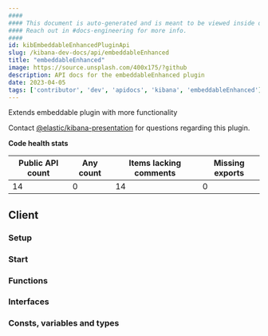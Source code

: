 ```yaml
---
####
#### This document is auto-generated and is meant to be viewed inside our experimental, new docs system.
#### Reach out in #docs-engineering for more info.
####
id: kibEmbeddableEnhancedPluginApi
slug: /kibana-dev-docs/api/embeddableEnhanced
title: "embeddableEnhanced"
image: https://source.unsplash.com/400x175/?github
description: API docs for the embeddableEnhanced plugin
date: 2023-04-05
tags: ['contributor', 'dev', 'apidocs', 'kibana', 'embeddableEnhanced']
---
```


Extends embeddable plugin with more functionality

Contact [@elastic/kibana-presentation](https://github.com/orgs/elastic/teams/kibana-presentation) for questions regarding this plugin.

**Code health stats**

| Public API count  | Any count | Items lacking comments | Missing exports |
|-------------------|-----------|------------------------|-----------------|
| 14 | 0 | 14 | 0 |

## Client

### Setup
<DocDefinitionList data={[embeddableEnhancedObj.client.setup]}/>

### Start
<DocDefinitionList data={[embeddableEnhancedObj.client.start]}/>

### Functions
<DocDefinitionList data={embeddableEnhancedObj.client.functions}/>

### Interfaces
<DocDefinitionList data={embeddableEnhancedObj.client.interfaces}/>

### Consts, variables and types
<DocDefinitionList data={embeddableEnhancedObj.client.misc}/>

